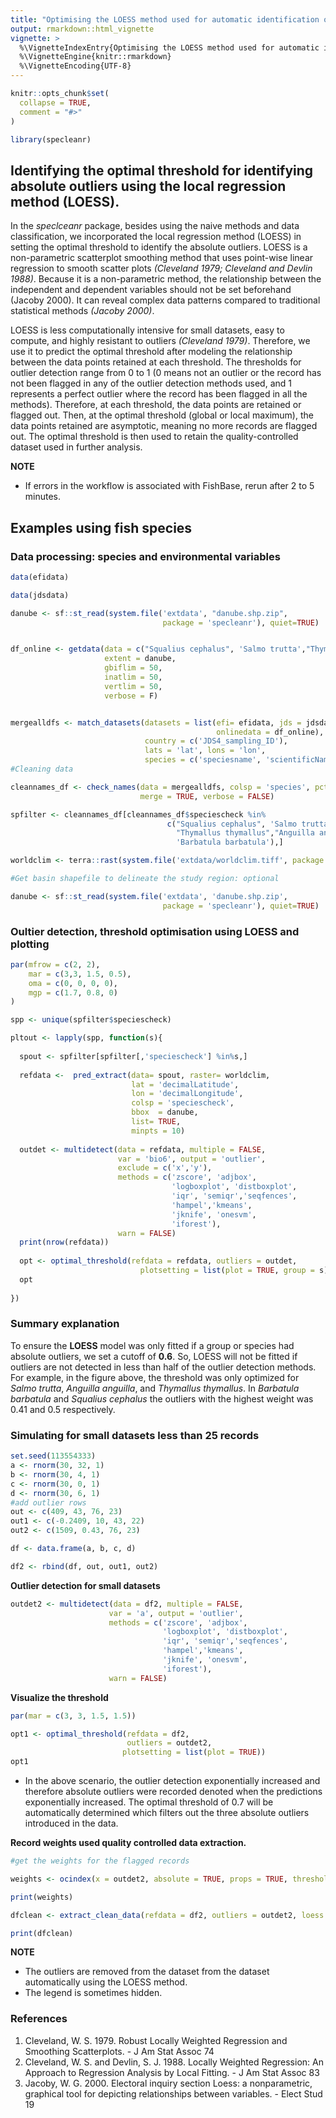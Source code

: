 ```yaml
---
title: "Optimising the LOESS method used for automatic identification of the outlier thresholds."
output: rmarkdown::html_vignette
vignette: >
  %\VignetteIndexEntry{Optimising the LOESS method used for automatic identification of the outlier thresholds.}
  %\VignetteEngine{knitr::rmarkdown}
  %\VignetteEncoding{UTF-8}
---
```


```r
knitr::opts_chunk$set(
  collapse = TRUE,
  comment = "#>"
)
```

```r
library(specleanr)
```

## Identifying the optimal threshold for identifying absolute outliers using the local regression method (LOESS).

In the *speclceanr* package, besides using the naive methods and data classification, we incorporated the local regression method (LOESS) in setting the optimal threshold to identify the absolute outliers. LOESS is a non-parametric scatterplot smoothing method that uses point-wise linear regression to smooth scatter plots *(Cleveland 1979; Cleveland and Devlin 1988)*. Because it is a non-parametric method, the relationship between the independent and dependent variables should not be set beforehand (Jacoby 2000). It can reveal complex data patterns compared to traditional statistical methods *(Jacoby 2000)*.

LOESS is less computationally intensive for small datasets, easy to compute, and highly resistant to outliers *(Cleveland 1979)*. Therefore, we use it to predict the optimal threshold after modeling the relationship between the data points retained at each threshold. The thresholds for outlier detection range from 0 to 1 (0 means not an outlier or the record has not been flagged in any of the outlier detection methods used, and 1 represents a perfect outlier where the record has been flagged in all the methods). Therefore, at each threshold, the data points are retained or flagged out. Then, at the optimal threshold (global or local maximum), the data points retained are asymptotic, meaning no more records are flagged out. The optimal threshold is then used to retain the quality-controlled dataset used in further analysis.

**NOTE**

* If errors in the workflow is associated with FishBase, rerun after 2 to 5 minutes.

## Examples using fish species 

### Data processing: species and environmental variables

```r

data(efidata) 

data(jdsdata) 

danube <- sf::st_read(system.file('extdata', "danube.shp.zip",
                                  package = 'specleanr'), quiet=TRUE)


df_online <- getdata(data = c("Squalius cephalus", 'Salmo trutta',"Thymallus thymallus"),
                     extent = danube,
                     gbiflim = 50,
                     inatlim = 50,
                     vertlim = 50,
                     verbose = F)


mergealldfs <- match_datasets(datasets = list(efi= efidata, jds = jdsdata,
                                              onlinedata = df_online),
                              country = c('JDS4_sampling_ID'),
                              lats = 'lat', lons = 'lon',
                              species = c('speciesname', 'scientificName'))
#Cleaning data

cleannames_df <- check_names(data = mergealldfs, colsp = 'species', pct = 90,
                             merge = TRUE, verbose = FALSE)

spfilter <- cleannames_df[cleannames_df$speciescheck %in%
                                   c("Squalius cephalus", 'Salmo trutta',
                                     "Thymallus thymallus","Anguilla anguilla", 
                                     'Barbatula barbatula'),]

worldclim <- terra::rast(system.file('extdata/worldclim.tiff', package = 'specleanr'))

#Get basin shapefile to delineate the study region: optional

danube <- sf::st_read(system.file('extdata', 'danube.shp.zip',
                                  package = 'specleanr'), quiet=TRUE)
```

### Oultier detection, threshold optimisation using LOESS and plotting

```r
par(mfrow = c(2, 2),
    mar = c(3,3, 1.5, 0.5),
    oma = c(0, 0, 0, 0),
    mgp = c(1.7, 0.8, 0)
)

spp <- unique(spfilter$speciescheck)

pltout <- lapply(spp, function(s){
  
  spout <- spfilter[spfilter[,'speciescheck'] %in%s,]
  
  refdata <-  pred_extract(data= spout, raster= worldclim,
                           lat = 'decimalLatitude',
                           lon = 'decimalLongitude',
                           colsp = 'speciescheck',
                           bbox  = danube,
                           list= TRUE,
                           minpts = 10)
  
  outdet <- multidetect(data = refdata, multiple = FALSE,
                        var = 'bio6', output = 'outlier',
                        exclude = c('x','y'),
                        methods = c('zscore', 'adjbox',
                                    'logboxplot', 'distboxplot',
                                    'iqr', 'semiqr','seqfences',
                                    'hampel','kmeans',
                                    'jknife', 'onesvm',
                                    'iforest'), 
                        warn = FALSE)
  print(nrow(refdata))
  
  opt <- optimal_threshold(refdata = refdata, outliers = outdet, 
                             plotsetting = list(plot = TRUE, group = s))
  opt
  
})
```

### Summary explanation

To ensure the **LOESS** model was only fitted if a group or species had absolute outliers, we set a cutoff of **0.6**. So, LOESS will not be fitted if outliers are not detected in less than half of the outlier detection methods. For example, in the figure above, the threshold was only optimized for *Salmo trutta*, *Anguilla anguilla*,  and *Thymallus thymallus*. In *Barbatula barbatula* and *Squalius cephalus* the outliers with the highest weight was 0.41 and 0.5 respectively.

### Simulating for small datasets less than 25 records

```r
set.seed(113554333)
a <- rnorm(30, 32, 1)
b <- rnorm(30, 4, 1)
c <- rnorm(30, 0, 1)
d <- rnorm(30, 6, 1)
#add outlier rows
out <- c(409, 43, 76, 23)
out1 <- c(-0.2409, 10, 43, 22)
out2 <- c(1509, 0.43, 76, 23)

df <- data.frame(a, b, c, d)

df2 <- rbind(df, out, out1, out2)

```

**Outlier detection for small datasets**

```r
outdet2 <- multidetect(data = df2, multiple = FALSE,
                      var = 'a', output = 'outlier',
                      methods = c('zscore', 'adjbox',
                                  'logboxplot', 'distboxplot',
                                  'iqr', 'semiqr','seqfences',
                                  'hampel','kmeans',
                                  'jknife', 'onesvm',
                                  'iforest'), 
                      warn = FALSE)
```

**Visualize the threshold**

```r
par(mar = c(3, 3, 1.5, 1.5))

opt1 <- optimal_threshold(refdata = df2, 
                          outliers = outdet2, 
                         plotsetting = list(plot = TRUE))
opt1


```

* In the above scenario, the outlier detection exponentially increased and therefore absolute outliers were recorded denoted when the predictions exponentially increased. The optimal threshold of 0.7 will be automatically determined which filters out the three absolute outliers introduced in the data.

**Record weights used quality controlled data extraction.**

```r
#get the weights for the flagged records

weights <- ocindex(x = outdet2, absolute = TRUE, props = TRUE, threshold = 0.1, warn = FALSE)

print(weights)

dfclean <- extract_clean_data(refdata = df2, outliers = outdet2, loess = TRUE)

print(dfclean)

```

**NOTE**

* The outliers are removed from the dataset from the dataset automatically using the LOESS method.
* The legend is sometimes hidden.

### References

1. Cleveland, W. S. 1979. Robust Locally Weighted Regression and Smoothing Scatterplots. - J Am Stat Assoc 74
2. Cleveland, W. S. and Devlin, S. J. 1988. Locally Weighted Regression: An Approach to Regression Analysis by Local Fitting. - J Am Stat Assoc 83
3. Jacoby, W. G. 2000. Electoral inquiry section Loess: a nonparametric, graphical tool for depicting relationships between variables. - Elect Stud 19












